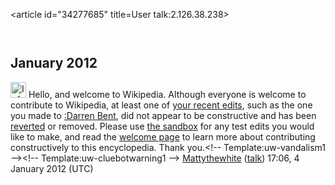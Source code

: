 <article id="34277685" title=User talk:2.126.38.238>
	<talkpage id="34277685" title="User talk:2.126.38.238">
== January 2012 ==

[[File:Information.svg|25px|alt=|link=]] Hello, and welcome to Wikipedia. Although everyone is welcome to contribute to Wikipedia, at least one of [[Special:Contributions/2.126.38.238|your recent edits]], such as the one you made to [[:Darren Bent]], did not appear to be constructive and has been [[Help:Reverting|reverted]] or removed. Please use [[Wikipedia:Sandbox|the sandbox]] for any test edits you would like to make, and read the [[Wikipedia:Welcoming committee/Welcome to Wikipedia|welcome page]] to learn more about contributing constructively to this encyclopedia. Thank you.&lt;!-- Template:uw-vandalism1 --&gt;&lt;!-- Template:uw-cluebotwarning1 --&gt; [[User:Mattythewhite|Mattythewhite]] ([[User talk:Mattythewhite|talk]]) 17:06, 4 January 2012 (UTC)
	</talkpage>
</article>